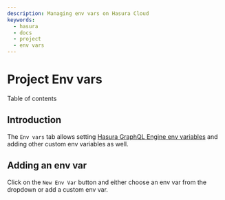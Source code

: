```yaml
---
description: Managing env vars on Hasura Cloud
keywords:
  - hasura
  - docs
  - project
  - env vars
---
```



# Project Env vars

<CustomTOCListHead>Table of contents</CustomTOCListHead>
<TOCInline toc={toc} />

## Introduction

The `Env vars` tab allows setting [Hasura GraphQL Engine env variables](/graphql/core/deployment/graphql-engine-flags/reference.mdx#command-flags) and adding other custom env variables as well.

## Adding an env var

Click on the `New Env Var` button and either choose an env var from the dropdown or add a custom env var.

<Thumbnail
  src="/img/graphql/cloud/projects/new-envvars.png"
  alt="add env var options"
  width="1200px"
/>

<Thumbnail
  src="/img/graphql/cloud/projects/add-env-var.png"
  alt="add env var options"
  width="1200px"
/>

